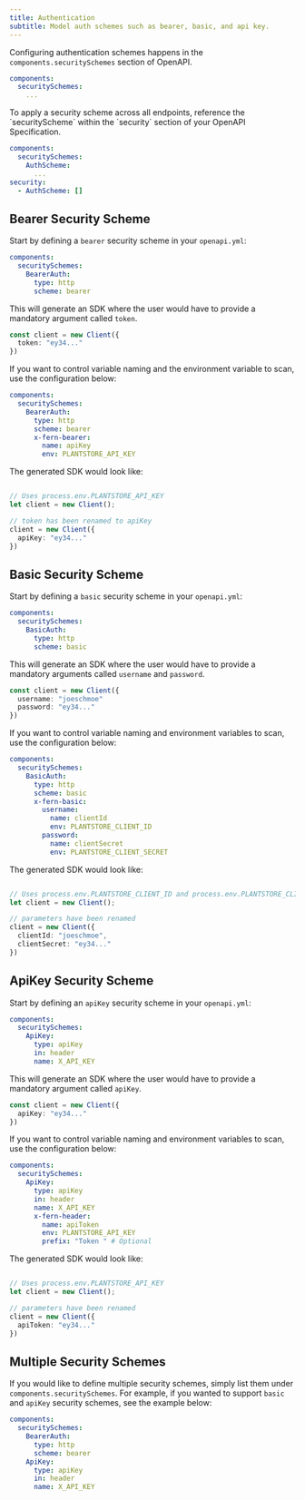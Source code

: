 ```yaml
---
title: Authentication
subtitle: Model auth schemes such as bearer, basic, and api key. 
---
```


Configuring authentication schemes happens in the `components.securitySchemes` section of OpenAPI. 

```yml title="openapi.yml" {2-3}
components: 
  securitySchemes: 
    ...
```

<Note>
To apply a security scheme across all endpoints, reference the `securityScheme` within the `security` section of your OpenAPI Specification. 

```yml title="openapi.yml" {3, 5-6}
components: 
  securitySchemes: 
    AuthScheme:
      ...
security: 
  - AuthScheme: []
```
</Note>

## Bearer Security Scheme

Start by defining a `bearer` security scheme in your `openapi.yml`: 

```yml title="openapi.yml" {3-5}
components:
  securitySchemes:
    BearerAuth:
      type: http
      scheme: bearer
```

This will generate an SDK where the user would have to provide 
a mandatory argument called `token`. 

```ts index.ts
const client = new Client({
  token: "ey34..."
})
```

If you want to control variable naming and the environment variable to scan, 
use the configuration below: 

```yaml title="openapi.yml" {6-8}
components:
  securitySchemes:
    BearerAuth:
      type: http
      scheme: bearer
      x-fern-bearer: 
        name: apiKey
        env: PLANTSTORE_API_KEY
```

The generated SDK would look like: 

```ts index.ts

// Uses process.env.PLANTSTORE_API_KEY
let client = new Client(); 

// token has been renamed to apiKey
client = new Client({
  apiKey: "ey34..."
})
```

## Basic Security Scheme

Start by defining a `basic` security scheme in your `openapi.yml`: 

```yaml title="openapi.yml" {3-5}
components:
  securitySchemes:
    BasicAuth:
      type: http
      scheme: basic
```

This will generate an SDK where the user would have to provide 
a mandatory arguments called `username` and `password`. 

```ts index.ts
const client = new Client({
  username: "joeschmoe"
  password: "ey34..."
})
```

If you want to control variable naming and environment variables to scan, 
use the configuration below: 

```yaml title="openapi.yml" {6-12}
components:
  securitySchemes:
    BasicAuth:
      type: http
      scheme: basic
      x-fern-basic:
        username:
          name: clientId
          env: PLANTSTORE_CLIENT_ID
        password:
          name: clientSecret
          env: PLANTSTORE_CLIENT_SECRET
```

The generated SDK would look like: 

```ts index.ts

// Uses process.env.PLANTSTORE_CLIENT_ID and process.env.PLANTSTORE_CLIENT_SECRET
let client = new Client(); 

// parameters have been renamed
client = new Client({
  clientId: "joeschmoe", 
  clientSecret: "ey34..."
})
```

## ApiKey Security Scheme

Start by defining an `apiKey` security scheme in your `openapi.yml`: 

```yml title="openapi.yml" {3-5}
components: 
  securitySchemes: 
    ApiKey: 
      type: apiKey
      in: header
      name: X_API_KEY
```

This will generate an SDK where the user would have to provide 
a mandatory argument called `apiKey`. 

```ts index.ts
const client = new Client({
  apiKey: "ey34..."
})
```

If you want to control variable naming and environment variables to scan, 
use the configuration below: 

```yaml title="openapi.yml" {7-10}
components: 
  securitySchemes: 
    ApiKey: 
      type: apiKey
      in: header
      name: X_API_KEY
      x-fern-header:
        name: apiToken
        env: PLANTSTORE_API_KEY
        prefix: "Token " # Optional      
```

The generated SDK would look like: 

```ts index.ts

// Uses process.env.PLANTSTORE_API_KEY
let client = new Client(); 

// parameters have been renamed
client = new Client({
  apiToken: "ey34..."
})
```

## Multiple Security Schemes

If you would like to define multiple security schemes, simply 
list them under `components.securitySchemes`. For example, if you wanted to support 
`basic` and `apiKey` security schemes, see the example below: 

```yaml title="openapi.yml" {3,6}
components: 
  securitySchemes: 
    BearerAuth:
      type: http
      scheme: bearer  
    ApiKey: 
      type: apiKey
      in: header
      name: X_API_KEY   
```